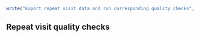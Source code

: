 ```r
write("Export repeat visit data and run corresponding quality checks", stderr())
```

## Repeat visit quality checks
